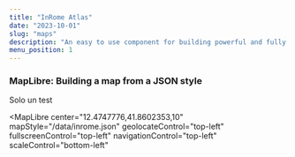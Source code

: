 ```yaml
---
title: "InRome Atlas"
date: "2023-10-01"
slug: "maps"
description: "An easy to use component for building powerful and fully customizable maps"
menu_position: 1
---
```



### MapLibre: Building a map from a JSON style

Solo un test

  <MapLibre 
    center="12.4747776,41.8602353,10"
    mapStyle="/data/inrome.json"
    geolocateControl="top-left"
    fullscreenControl="top-left"
    navigationControl="top-left"
    scaleControl="bottom-left"
  >
  </MapLibre>
